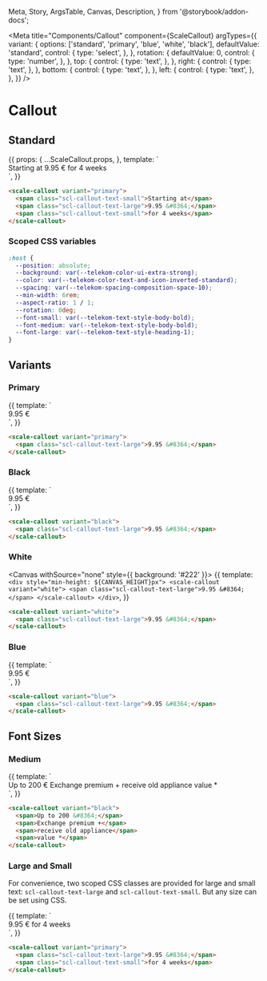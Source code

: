  Meta,
  Story,
  ArgsTable,
  Canvas,
  Description,
} from '@storybook/addon-docs';


<Meta
  title="Components/Callout"
  component={ScaleCallout}
  argTypes={{
    variant: {
      options: ['standard', 'primary', 'blue', 'white', 'black'],
      defaultValue: 'standard',
      control: {
        type: 'select',
      },
    },
    rotation: {
      defaultValue: 0,
      control: {
        type: 'number',
      },
    },
    top: {
      control: {
        type: 'text',
      },
    },
    right: {
      control: {
        type: 'text',
      },
    },
    bottom: {
      control: {
        type: 'text',
      },
    },
    left: {
      control: {
        type: 'text',
      },
    },
  }}
/>

<div
  style={{
    display: 'inline-flex',
    alignItems: 'center',
    justifyContent: 'space-between',
    width: '100%',
  }}
>
  <h1>Callout</h1>
</div>

## Standard

<Canvas withSource="none">
  <Story name="Standard" args={{ variant: 'primary' }}>
    {{
      props: {
        ...ScaleCallout.props,
      },
      template: `
        <div style="min-height: ${CANVAS_HEIGHT}px">
          <scale-callout
            :variant="variant"
            :rotation="rotation"
            :top="top"
            :right="right"
            :bottom="bottom"
            :left="left"
          >
            <span class="scl-callout-text-small">Starting at</span>
            <span class="scl-callout-text-large">9.95 &#8364;</span>
            <span class="scl-callout-text-small">for 4 weeks</span>
          </scale-callout>
        </div>
      `,
    }}
  </Story>
</Canvas>

<ArgsTable story="Standard" />

```html
<scale-callout variant="primary">
  <span class="scl-callout-text-small">Starting at</span>
  <span class="scl-callout-text-large">9.95 &#8364;</span>
  <span class="scl-callout-text-small">for 4 weeks</span>
</scale-callout>
```

### Scoped CSS variables

```css
:host {
  --position: absolute;
  --background: var(--telekom-color-ui-extra-strong);
  --color: var(--telekom-color-text-and-icon-inverted-standard);
  --spacing: var(--telekom-spacing-composition-space-10);
  --min-width: 6rem;
  --aspect-ratio: 1 / 1;
  --rotation: 0deg;
  --font-small: var(--telekom-text-style-body-bold);
  --font-medium: var(--telekom-text-style-body-bold);
  --font-large: var(--telekom-text-style-heading-1);
}
```

## Variants

### Primary

<Canvas withSource="none">
  <Story name="Primary">
    {{
      template: `
        <div style="min-height: ${CANVAS_HEIGHT}px">
          <scale-callout variant="primary">
            <span class="scl-callout-text-large">9.95 &#8364;</span>
          </scale-callout>
        </div>
      `,
    }}
  </Story>
</Canvas>

```html
<scale-callout variant="primary">
  <span class="scl-callout-text-large">9.95 &#8364;</span>
</scale-callout>
```

### Black

<Canvas withSource="none">
  <Story name="Black">
    {{
      template: `
        <div style="min-height: ${CANVAS_HEIGHT}px">
          <scale-callout variant="black">
            <span class="scl-callout-text-large">9.95 &#8364;</span>
          </scale-callout>
        </div>
      `,
    }}
  </Story>
</Canvas>

```html
<scale-callout variant="black">
  <span class="scl-callout-text-large">9.95 &#8364;</span>
</scale-callout>
```

### White

<Canvas withSource="none" style={{ background: '#222' }}>
  <Story name="White">
    {{
      template: `
        <div style="min-height: ${CANVAS_HEIGHT}px">
          <scale-callout variant="white">
            <span class="scl-callout-text-large">9.95 &#8364;</span>
          </scale-callout>
        </div>
      `,
    }}
  </Story>
</Canvas>

```html
<scale-callout variant="white">
  <span class="scl-callout-text-large">9.95 &#8364;</span>
</scale-callout>
```

### Blue

<Canvas withSource="none">
  <Story name="Blue">
    {{
      template: `
        <div style="min-height: ${CANVAS_HEIGHT}px">
          <scale-callout variant="blue">
            <span class="scl-callout-text-large">9.95 &#8364;</span>
          </scale-callout>
        </div>
      `,
    }}
  </Story>
</Canvas>

```html
<scale-callout variant="blue">
  <span class="scl-callout-text-large">9.95 &#8364;</span>
</scale-callout>
```

## Font Sizes

### Medium

<Canvas withSource="none">
  <Story name="Medium">
    {{
      template: `
        <div style="min-height: ${CANVAS_HEIGHT}px">
          <scale-callout variant="black">
            <span>Up to 200 &#8364;</span>
            <span>Exchange premium +</span>
            <span>receive old appliance</span>
            <span>value *</span>
          </scale-callout>
        </div>
      `,
    }}
  </Story>
</Canvas>

```html
<scale-callout variant="black">
  <span>Up to 200 &#8364;</span>
  <span>Exchange premium +</span>
  <span>receive old appliance</span>
  <span>value *</span>
</scale-callout>
```

### Large and Small

For convenience, two scoped CSS classes are provided for large and small text: `scl-callout-text-large` and `scl-callout-text-small`. But any size can be set using CSS.

<Canvas withSource="none">
  <Story name="Large and Small">
    {{
      template: `
        <div style="min-height: ${CANVAS_HEIGHT}px">
          <scale-callout variant="primary">
            <span class="scl-callout-text-large">9.95 &#8364;</span>
            <span class="scl-callout-text-small">for 4 weeks</span>
          </scale-callout>
        </div>
      `,
    }}
  </Story>
</Canvas>

```html
<scale-callout variant="primary">
  <span class="scl-callout-text-large">9.95 &#8364;</span>
  <span class="scl-callout-text-small">for 4 weeks</span>
</scale-callout>
```
